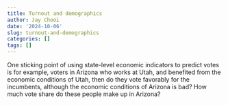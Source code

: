 ```yaml
---
title: Turnout and demographics
author: Jay Chooi
date: '2024-10-06'
slug: turnout-and-demographics
categories: []
tags: []
---
```


One sticking point of using state-level economic indicators to predict votes is for example, voters in Arizona who works at Utah, and benefited from the economic conditions of Utah, then do they vote favorably for the incumbents, although the economic conditions of Arizona is bad? How much vote share do these people make up in Arizona?